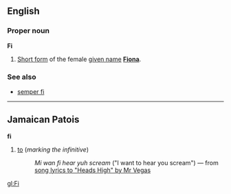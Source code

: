 ==English==
===Proper noun===
'''Fi'''

#[[Short form]] of the female [[given name]] '''[[Fiona]]'''.

===See also===
*[[semper fi]]

----
==Jamaican Patois==
'''fi'''

#[[to]] (''marking the infinitive'')
#:''Mi wan fi hear yuh scream'' ("I want to hear you scream") &mdash; from [http://www.lyricsprovider.com/song.php?id=1712 song lyrics to "Heads High" by Mr Vegas]

[[gl:Fi]]